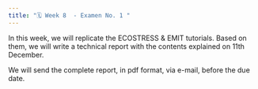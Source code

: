 ```yaml
---
title: "🗓️ Week 8  - Examen No. 1 "
---
```


In this  week, we will  replicate the ECOSTRESS & EMIT tutorials. Based on them, we will write a technical report with the contents explained on 11th December.

We will send the complete report, in pdf format, via e-mail,  before the due date.


